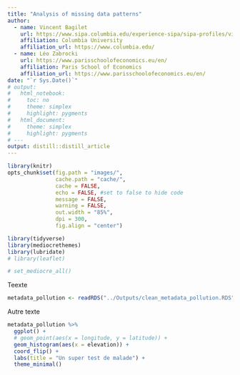 ```yaml
---
title: "Analysis of missing data patterns"
author:
  - name: Vincent Bagilet 
    url: https://www.sipa.columbia.edu/experience-sipa/sipa-profiles/vincent-bagilet
    affiliation: Columbia University
    affiliation_url: https://www.columbia.edu/
  - name: Léo Zabrocki 
    url: https://www.parisschoolofeconomics.eu/en/
    affiliation: Paris School of Economics
    affiliation_url: https://www.parisschoolofeconomics.eu/en/
date: "`r Sys.Date()`"
# output:
#   html_notebook:
#     toc: no
#     theme: simplex
#     highlight: pygments
#   html_document:
#     theme: simplex
#     highlight: pygments
# ---
output: distill::distill_article
---
```


<style>
body {
text-align: justify}
</style>

```r
library(knitr)
opts_chunk$set(fig.path = "images/",
               cache.path = "cache/",
               cache = FALSE,
               echo = FALSE, #set to false to hide code
               message = FALSE,
               warning = FALSE,
               out.width = "85%",
               dpi = 300,
               fig.align = "center")  
```  

```r
library(tidyverse)
library(mediocrethemes)
library(lubridate)
# library(leaflet)

# set_mediocre_all()
```

Teexte 

```r
metadata_pollution <- readRDS("../Outputs/clean_metadata_pollution.RDS")
```

Autre texte

```r
metadata_pollution %>% 
  ggplot() + 
  # geom_point(aes(x = longitude, y = latitude)) + 
  geom_histogram(aes(x = elevation)) + 
  coord_flip() +
  labs(title = "Un super test de malade") +
  theme_minimal()
```





